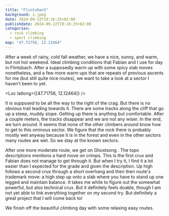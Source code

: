 ```yaml
---
title: "Flintsbach"
background: 1.jpeg
date: 2024-09-22T19:16:25+02:00
publishdate: 2024-09-22T19:16:25+02:00
categories:
  - rock climbing
  - sport climbing
map: "47.71756, 12.12464"
---
```


After a week of rainy, cold fall weather, we have a nice, sunny, and warm, but
not hot weekend. Ideal climbing conditions that Fabian and I use for day in
Flintsbach. After a supposedly <Grade system="UIAA" value="6-" /> warm up with
some spicy slab moves nonetheless, and a few more warm ups that are repeats of
previous ascents for me (but still quite nice routes), we want to take a look at
a sector I haven't been to yet.

<Loc latlong={[47.71756, 12.12464]} />

It is supposed to be all the way to the right of the crag. But there is no
obvious trail leading towards it. There are some tracks along the cliff that go
up a steep, muddy slope. Getting up there is anything but comfortable.
After a couple meters, the tracks disappear and we are not any wiser. In the
end, we turn around. It seems that none of the other climbers around know how to
get to this ominous sector. We figure that the rock there is probably mostly wet
anyway because it is in the forest and even in the other sectors many routes
are wet. So we stay at the known sectors.

After one more moderate route, we get on Ghostsong <Grade system="UIAA"
value="7+" />. The topo descriptions mentions a hard move on crimps. This is the
first crux and Fabian does not manage to get through it. But when I try it,
I find it a lot easier than I expected for the grade and given the description.
Up high follows a second crux through a short overhang and then then route's
trademark move: a high step up onto a slab where you have to stand up one legged
and maintain balance. It takes me while to figure out the somewhat powerful, but
also technical crux. But it definitely feels doable, though I am not yet able to
link everything together on my second try. But definitely a great project that
I will come back to!

We finish off the beautiful climbing day with some relaxing easy routes.

